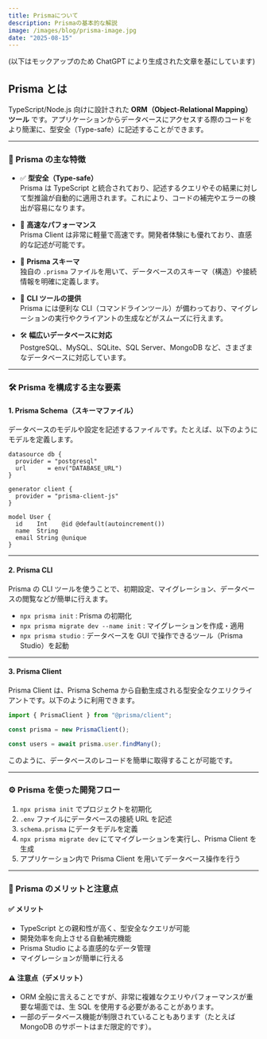 ```yaml
---
title: Prismaについて
description: Prismaの基本的な解説
image: /images/blog/prisma-image.jpg
date: "2025-08-15"
---
```


(以下はモックアップのため ChatGPT により生成された文章を基にしています)

## Prisma とは

TypeScript/Node.js 向けに設計された **ORM（Object-Relational Mapping）ツール** です。アプリケーションからデータベースにアクセスする際のコードをより簡潔に、型安全（Type-safe）に記述することができます。

---

### 🔧 Prisma の主な特徴

- ✅ **型安全（Type-safe）**  
  Prisma は TypeScript と統合されており、記述するクエリやその結果に対して型推論が自動的に適用されます。これにより、コードの補完やエラーの検出が容易になります。

- 🚀 **高速なパフォーマンス**  
  Prisma Client は非常に軽量で高速です。開発者体験にも優れており、直感的な記述が可能です。

- 📄 **Prisma スキーマ**  
  独自の `.prisma` ファイルを用いて、データベースのスキーマ（構造）や接続情報を明確に定義します。

- 🧰 **CLI ツールの提供**  
  Prisma には便利な CLI（コマンドラインツール）が備わっており、マイグレーションの実行やクライアントの生成などがスムーズに行えます。

- 🛠 **幅広いデータベースに対応**  
  PostgreSQL、MySQL、SQLite、SQL Server、MongoDB など、さまざまなデータベースに対応しています。

---

### 🛠 Prisma を構成する主な要素

#### 1. Prisma Schema（スキーマファイル）

データベースのモデルや設定を記述するファイルです。たとえば、以下のようにモデルを定義します。

```prisma
datasource db {
  provider = "postgresql"
  url      = env("DATABASE_URL")
}

generator client {
  provider = "prisma-client-js"
}

model User {
  id    Int    @id @default(autoincrement())
  name  String
  email String @unique
}
```

---

#### 2. Prisma CLI

Prisma の CLI ツールを使うことで、初期設定、マイグレーション、データベースの閲覧などが簡単に行えます。

- `npx prisma init` : Prisma の初期化
- `npx prisma migrate dev --name init` : マイグレーションを作成・適用
- `npx prisma studio` : データベースを GUI で操作できるツール（Prisma Studio）を起動

---

#### 3. Prisma Client

Prisma Client は、Prisma Schema から自動生成される型安全なクエリクライアントです。以下のように利用できます。

```ts
import { PrismaClient } from "@prisma/client";

const prisma = new PrismaClient();

const users = await prisma.user.findMany();
```

このように、データベースのレコードを簡単に取得することが可能です。

---

### ⚙️ Prisma を使った開発フロー

1. `npx prisma init` でプロジェクトを初期化
2. `.env` ファイルにデータベースの接続 URL を記述
3. `schema.prisma` にデータモデルを定義
4. `npx prisma migrate dev` にてマイグレーションを実行し、Prisma Client を生成
5. アプリケーション内で Prisma Client を用いてデータベース操作を行う

---

### 🔐 Prisma のメリットと注意点

#### ✅ メリット

- TypeScript との親和性が高く、型安全なクエリが可能
- 開発効率を向上させる自動補完機能
- Prisma Studio による直感的なデータ管理
- マイグレーションが簡単に行える

#### ⚠️ 注意点（デメリット）

- ORM 全般に言えることですが、非常に複雑なクエリやパフォーマンスが重要な場面では、生 SQL を使用する必要があることがあります。
- 一部のデータベース機能が制限されていることもあります（たとえば MongoDB のサポートはまだ限定的です）。
